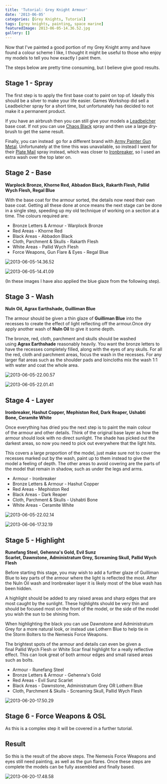 ```yaml
---
title: 'Tutorial: Grey Knight Armour'
date: '2013-06-05'
categories: [Grey Knights, Tutorial]
tags: [grey knights, painting, space marine]
featuredImage: 2013-06-05-14.36.52.jpg
gallery: []
---
```


Now that I've painted a good portion of my Grey Knight army and have found a colour scheme I like, I thought it might be useful to those who enjoy my models to tell you how exactly I paint them.

The steps below are pretty time consuming, but I believe give good results.

## Stage 1 - Spray

The first step is to apply the first base coat to paint on top of. Ideally this should be a silver to make your life easier. Games Workshop did sell a Leadbelcher spray for a short time, but unfortunately has decided to not make it a permanent product.

If you have an airbrush then you can still give your models a [Leadbelcher](http://www.games-workshop.com/en-EU/Citadel-Base?s=99189950028) base coat. If not you can use [Chaos Black](http://www.games-workshop.com/en-EU/Chaos-Black-Spray-GLOBAL) spray and then use a large dry-brush to get the same result.

Finally, you can instead  go for a different brand with [Army Painter Gun Metal](http://www.amazon.co.uk/Painter-Colour-Primer-Gun-Metal/dp/B00OQ820JG). Unfortunately at the time this was unavailable, so instead I went for their [Plate Mail](http://www.amazon.co.uk/Army-Painter-Plate-Spray-Primer-x/dp/B005WH318Y/) spray instead, which was closer to [Ironbreaker](http://www.games-workshop.com/en-EU/Citadel-Layer?s=99189951059), so I used an extra wash over the top later on.

## Stage 2 - Base

**Warplock Bronze, Khorne Red, Abbadon Black, Rakarth Flesh, Pallid Wych Flesh, Regal Blue**

With the base coat for the armour sorted, the details now need their own base coat. Getting all these done at once means the next stage can be done in a single step, speeding up my old technique of working on a section at a time. The colours required are:

- Bronze Letters & Armour - Warplock Bronze
- Red Areas - Khorne Red
- Black Areas - Abbadon Black
- Cloth, Parchment & Skulls - Rakarth Flesh
- White Areas - Pallid Wych Flesh
- Force Weapons, Gun Flare & Eyes - Regal Blue

![2013-06-05-14.36.52](2013-06-05-14.36.52.jpg)

![2013-06-05-14.41.09](2013-06-05-14.41.09.jpg)

(In these images I have also applied the blue glaze from the following step).

## Stage 3 - Wash

**Nuln Oil, Agrax Earthshade, Guilliman Blue**

The armour should be given a thin glaze of **Guilliman Blue** into the recesses to create the effect of light reflecting off the armour.Once dry apply another wash of **Nuln Oil** to give it some depth.

The bronze, red, cloth, parchment and skulls should be washed using **Agrax Earthshade** reasonably heavily. You want the bronze letters to have the recesses completely filled, along with the eyes of any skulls. For all the red, cloth and parchment areas, focus the wash in the recesses. For any larger flat areas such as the shoulder pads and loincloths mix the wash 1:1 with water and coat the whole area.

![2013-06-05-22.00.57](2013-06-05-22.00.57.jpg)

![2013-06-05-22.01.41](2013-06-05-22.01.41.jpg)

## Stage 4 - Layer

**Ironbreaker, Hashut Copper, Mephiston Red, Dark Reaper, Ushabti Bone, Ceramite White**

Once everything has dried you the next step is to paint the main colour of the armour and other details. Think of the original base layer as how the armour should look with no direct sunlight. The shade has picked out the darkest areas, so now you need to pick out everywhere that the light hits.

This covers a large proportion of the model, just make sure not to cover the recesses marked out by the wash, paint up to them instead to give the model a feeling of depth. The other areas to avoid covering are the parts of the model that remain in shadow, such as under the legs and arms.

- Armour - Ironbreaker
- Bronze Letters & Armour - Hashut Copper
- Red Areas - Mephiston Red
- Black Areas - Dark Reaper
- Cloth, Parchment & Skulls - Ushabti Bone
- White Areas - Ceramite White

![2013-06-05-22.02.14](2013-06-05-22.02.14.jpg)

![2013-06-06-17.32.19](2013-06-06-17.32.19.jpg)

## Stage 5 - Highlight

**Runefang Steel, Gehenna's Gold, Evil Sunz Scarlet, Dawnstone, Administratum Grey, Screaming Skull, Pallid Wych Flesh**

Before starting this stage, you may wish to add a further glaze of Guilliman Blue to key parts of the armour where the light is reflected the most. After the Nuln Oil wash and Ironbreaker layer it is likely most of the blue wash has been hidden.

A highlight should be added to any raised areas and sharp edges that are most caught by the sunlight. These highlights should be very thin and should be focused most on the front of the model, or the side of the model you wish the sun to be shining from.

When highlighting the black you can use Dawnstone and Administratum Grey for a more natural look, or instead use Lothern Blue to help tie in the Storm Bolters to the Nemesis Force Weapons.

The brightest spots of the armour and details can even be given a final Pallid Wych Flesh or White Scar final highlight for a really reflective effect. This can look great of both armour edges and small raised areas such as bolts.

- Armour - Runefang Steel
- Bronze Letters & Armour - Gehenna's Gold
- Red Areas - Evil Sunz Scarlet
- Black Areas - Dawnstone, Administratum Grey OR Lothern Blue
- Cloth, Parchment & Skulls - Screaming Skull, Pallid Wych Flesh

![2013-06-20-17.50.29](2013-06-20-17.50.29.jpg)

## Stage 6 - Force Weapons & OSL

As this is a complex step it will be covered in a further tutorial.

## Result

So this is the result of the above steps. The Nemesis Force Weapons and eyes still need painting, as well as the gun flares. Once these steps are complete the models can be fully assembled and finally based.

![2013-06-20-17.48.58](2013-06-20-17.48.58.jpg)
